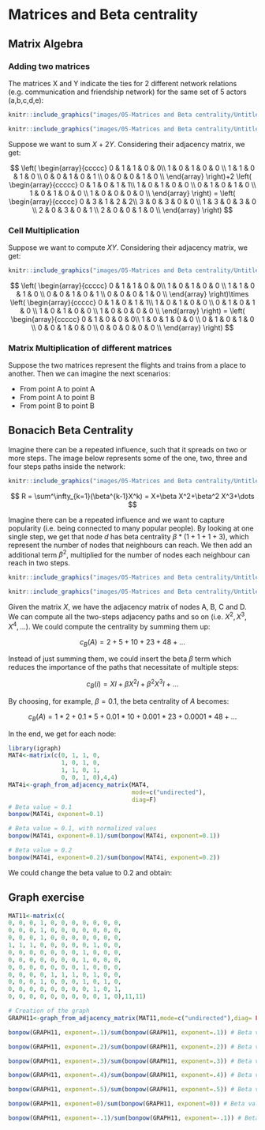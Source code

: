 # Matrices and Beta centrality

## Matrix Algebra

### Adding two matrices

The matrices X and Y indicate the ties for 2 different network relations (e.g. communication and friendship network) for the same set of 5 actors (a,b,c,d,e):

```r
knitr::include_graphics("images/05-Matrices and Beta centrality/Untitled.png")
```

```r
knitr::include_graphics("images/05-Matrices and Beta centrality/Untitled 1.png")
```

Suppose we want to sum $X+2Y$. Considering their adjacency matrix, we get:

$$
\left(  
\begin{array}{ccccc}
0 & 1 & 1 & 0 & 0\\
1 & 0 & 1 & 0 & 0 \\
1 & 1 & 0 & 1 & 0 \\
0 & 0 & 1 & 0 & 1 \\
0 & 0 & 0 & 1 & 0 \\
\end{array}
\right)+2
\left(  
\begin{array}{ccccc}
0 & 1 & 0 & 1 & 1\\
1 & 0 & 1 & 0 & 0 \\
0 & 1 & 0 & 1 & 0 \\
1 & 0 & 1 & 0 & 0 \\
1 & 0 & 0 & 0 & 0 \\
\end{array}
\right) = 
\left(  
\begin{array}{ccccc}
0 & 3 & 1 & 2 & 2\\
3 & 0 & 3 & 0 & 0 \\
1 & 3 & 0 & 3 & 0 \\
2 & 0 & 3 & 0 & 1 \\
2 & 0 & 0 & 1 & 0 \\
\end{array}
\right)
$$

### Cell Multiplication

Suppose we want to compute $XY$. Considering their adjacency matrix, we get: 

```r
knitr::include_graphics("images/05-Matrices and Beta centrality/Untitled 2.png")
```

$$
\left(  
\begin{array}{ccccc}
0 & 1 & 1 & 0 & 0\\
1 & 0 & 1 & 0 & 0 \\
1 & 1 & 0 & 1 & 0 \\
0 & 0 & 1 & 0 & 1 \\
0 & 0 & 0 & 1 & 0 \\
\end{array}
\right)\times
\left(  
\begin{array}{ccccc}
0 & 1 & 0 & 1 & 1\\
1 & 0 & 1 & 0 & 0 \\
0 & 1 & 0 & 1 & 0 \\
1 & 0 & 1 & 0 & 0 \\
1 & 0 & 0 & 0 & 0 \\
\end{array}
\right) = 
\left(  
\begin{array}{ccccc}
0 & 1 & 0 & 0 & 0\\
1 & 0 & 1 & 0 & 0 \\
0 & 1 & 0 & 1 & 0 \\
0 & 0 & 1 & 0 & 0 \\
0 & 0 & 0 & 0 & 0 \\
\end{array}
\right)
$$

### Matrix Multiplication of different matrices

Suppose the two matrices represent the flights and trains from a place to another. Then we can imagine the next scenarios:

- From point A to point A
- From point A to point B
- From point B to point B

## Bonacich Beta Centrality

Imagine there can be a repeated influence, such that it spreads on two or more steps. The image below represents some of the one, two, three and four steps paths inside the network:

```r
knitr::include_graphics("images/05-Matrices and Beta centrality/Untitled 3.png")
```

$$
R = \sum^\infty_{k=1}(\beta^{k-1}X^k) = X+\beta X^2+\beta^2 X^3+\dots
$$

Imagine there can be a repeated influence and we want to capture popularity (i.e. being connected to many popular people). By looking at one single step, we get that node $d$ has beta centrality $\beta*(1+1+1+3)$, which represent the number of nodes that neighbours can reach. We then add an additional term $\beta^2$, multiplied for the number of nodes each neighbour can reach in two steps. 

```r
knitr::include_graphics("images/05-Matrices and Beta centrality/Untitled 4.png")
```

```r
knitr::include_graphics("images/05-Matrices and Beta centrality/Untitled 5.png")
```

Given the matrix $X$, we have the adjacency matrix of nodes A, B, C and D. We can compute all the two-steps adjacency paths and so on (i.e. $X^2, X^3, X^4,\dots$). We could compute the centrality by summing them up:

$$
c_B(A) = 2+5+10+23+48+\dots
$$

Instead of just summing them, we could insert the beta $\beta$ term which reduces the importance of the paths that necessitate of multiple steps:

$$
c_B(i) = XI+\beta X^2I+\beta^2X^3I+\dots
$$

By choosing, for example, $\beta = 0.1$, the beta centrality of $A$ becomes:

$$
c_B(A) = 1*2+0.1*5+0.01*10+0.001*23+0.0001*48+\dots
$$

In the end, we get for each node:

\begin{table}[h]
\centering
\begin{tabular}{@{}lll@{}}
\toprule
\textbf{Node} & \textbf{Beta Centrality} & \textbf{Norm} \\ \midrule
A             & 3.7096                   & 0.26          \\
B             & 3.7096                   & 0.26          \\
C             & 4.8706                   & 0.342         \\
D             & 1.9706                   & 0.138         \\ \bottomrule
\end{tabular}
\caption{}
\label{tab:my-table}
\end{table}


```r
library(igraph)
MAT4<-matrix(c(0, 1, 1, 0,
               1, 0, 1, 0,
               1, 1, 0, 1,
               0, 0, 1, 0),4,4)
MAT4i<-graph_from_adjacency_matrix(MAT4,
                                   mode=c("undirected"),
                                   diag=F)
# Beta value = 0.1
bonpow(MAT4i, exponent=0.1)

# Beta value = 0.1, with normalized values
bonpow(MAT4i, exponent=0.1)/sum(bonpow(MAT4i, exponent=0.1))

# Beta value = 0.2
bonpow(MAT4i, exponent=0.2)/sum(bonpow(MAT4i, exponent=0.2))
```

We could change the beta value to 0.2 and obtain:


\begin{table}[h]
\centering
\begin{tabular}{@{}lll@{}}
\toprule
\textbf{Node} & \textbf{Beta Centrality} & \textbf{Norm} \\ \midrule
A             & 2.6291                   & 0.256         \\
B             & 2.6291                   & 0.256         \\
C             & 3.6624                   & 0.356         \\
D             & 1.3662                   & 0.132         \\ \bottomrule
\end{tabular}
\caption{}
\label{tab:my-table}
\end{table}

## Graph exercise

```r
MAT11<-matrix(c(
0, 0, 0, 1, 0, 0, 0, 0, 0, 0, 0,
0, 0, 0, 1, 0, 0, 0, 0, 0, 0, 0,
0, 0, 0, 1, 0, 0, 0, 0, 0, 0, 0,
1, 1, 1, 0, 0, 0, 0, 0, 1, 0, 0,
0, 0, 0, 0, 0, 0, 0, 1, 0, 0, 0,
0, 0, 0, 0, 0, 0, 0, 1, 0, 0, 0,
0, 0, 0, 0, 0, 0, 0, 1, 0, 0, 0,
0, 0, 0, 0, 1, 1, 1, 0, 1, 0, 0,
0, 0, 0, 1, 0, 0, 0, 1, 0, 1, 0,
0, 0, 0, 0, 0, 0, 0, 0, 1, 0, 1,
0, 0, 0, 0, 0, 0, 0, 0, 0, 1, 0),11,11)

# Creation of the graph
GRAPH11<-graph_from_adjacency_matrix(MAT11,mode=c("undirected"),diag= FALSE)

bonpow(GRAPH11, exponent=.1)/sum(bonpow(GRAPH11, exponent=.1)) # Beta value = 0.1

bonpow(GRAPH11, exponent=.2)/sum(bonpow(GRAPH11, exponent=.2)) # Beta value = 0.2

bonpow(GRAPH11, exponent=.3)/sum(bonpow(GRAPH11, exponent=.3)) # Beta value = 0.3

bonpow(GRAPH11, exponent=.4)/sum(bonpow(GRAPH11, exponent=.4)) # Beta value = 0.4

bonpow(GRAPH11, exponent=.5)/sum(bonpow(GRAPH11, exponent=.5)) # Beta value = 0.5

bonpow(GRAPH11, exponent=0)/sum(bonpow(GRAPH11, exponent=0)) # Beta value = 0

bonpow(GRAPH11, exponent=-.1)/sum(bonpow(GRAPH11, exponent=-.1)) # Beta value = -0.1
```